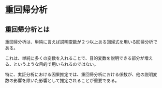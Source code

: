 # 重回帰分析 {#multipleregression}


## 重回帰分析とは

重回帰分析は、単純に言えば説明変数が２つ以上ある回帰式を用いる回帰分析である。

これは、単純に多くの変数を入れることで、目的変数を説明できる部分が増える、というような目的で用いられるのではない。

特に、実証分析における因果推定では、重回帰分析における係数が、他の説明変数の影響を除いた影響として推定されることが重要である。


